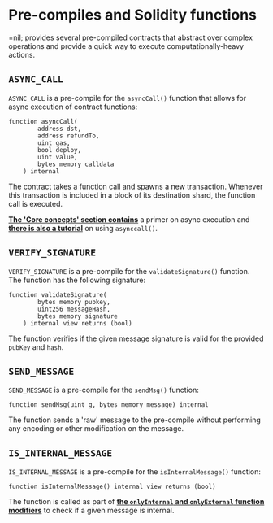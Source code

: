 # Pre-compiles and Solidity functions

=nil; provides several pre-compiled contracts that abstract over complex operations and provide a quick way to execute computationally-heavy actions.

## `ASYNC_CALL`

`ASYNC_CALL` is a pre-compile for the `asyncCall()` function that allows for async execution of contract functions:

```solidity showLineNumbers
function asyncCall(
        address dst,
        address refundTo,
        uint gas,
        bool deploy,
        uint value,
        bytes memory calldata
    ) internal
```

The contract takes a function call and spawns a new transaction. Whenever this transaction is included in a block of its destination shard, the function call is executed.

[**The 'Core concepts' section contains**](../../core-concepts/shards-parallel-execution##async-execution) a primer on async execution and [**there is also a tutorial**](../../getting-started/essentials/handling-async-execution) on using `asynccall()`.

## `VERIFY_SIGNATURE`

`VERIFY_SIGNATURE` is a pre-compile for the `validateSignature()` function. The function has the following signature:

```solidity showLineNumbers
function validateSignature(
        bytes memory pubkey,
        uint256 messageHash,
        bytes memory signature
    ) internal view returns (bool)
```

The function verifies if the given message signature is valid for the provided `pubKey` and `hash`.

## `SEND_MESSAGE`

`SEND_MESSAGE` is a pre-compile for the `sendMsg()` function:

```solidity showLineNumbers
function sendMsg(uint g, bytes memory message) internal
```

The function sends a 'raw' message to the pre-compile without performing any encoding or other modification on the message.

## `IS_INTERNAL_MESSAGE`

`IS_INTERNAL_MESSAGE` is a pre-compile for the `isInternalMessage()` function:

```solidity showLineNumbers
function isInternalMessage() internal view returns (bool)
```

The function is called as part of [**the `onlyInternal` and `onlyExternal` function modifiers**](./func-modifiers) to check if a given message is internal.